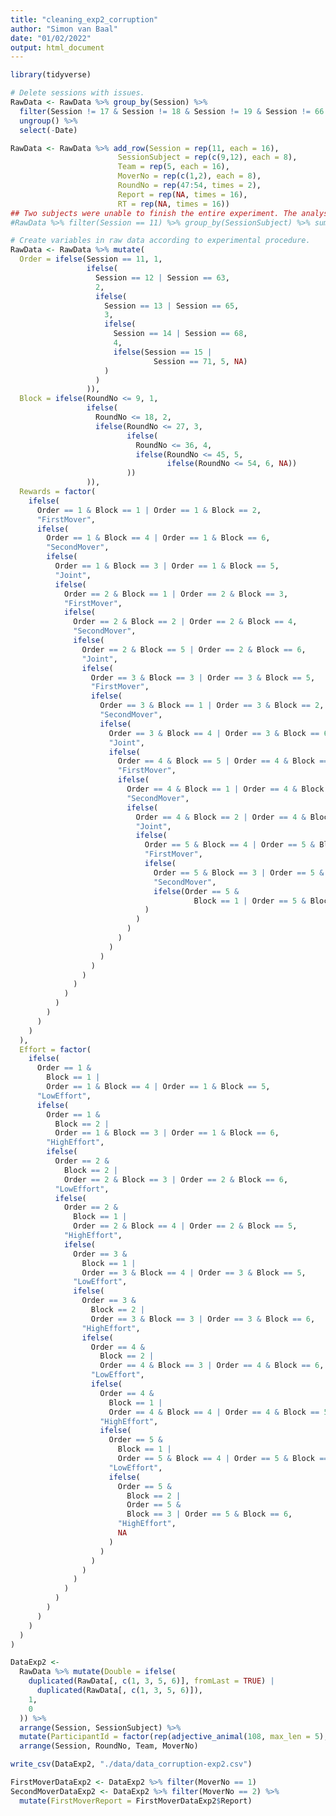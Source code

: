 ```yaml
---
title: "cleaning_exp2_corruption"
author: "Simon van Baal"
date: "01/02/2022"
output: html_document
---
```



```r
library(tidyverse)
```

```r
# Delete sessions with issues.
RawData <- RawData %>% group_by(Session) %>% 
  filter(Session != 17 & Session != 18 & Session != 19 & Session != 66 & Session != 67) %>%
  ungroup() %>% 
  select(-Date)

RawData <- RawData %>% add_row(Session = rep(11, each = 16), 
                        SessionSubject = rep(c(9,12), each = 8), 
                        Team = rep(5, each = 16),
                        MoverNo = rep(c(1,2), each = 8),
                        RoundNo = rep(47:54, times = 2),
                        Report = rep(NA, times = 16),
                        RT = rep(NA, times = 16))
## Two subjects were unable to finish the entire experiment. The analysis should be able to handle this.
#RawData %>% filter(Session == 11) %>% group_by(SessionSubject) %>% summarise(n=n())

# Create variables in raw data according to experimental procedure.
RawData <- RawData %>% mutate(
  Order = ifelse(Session == 11, 1,
                 ifelse(
                   Session == 12 | Session == 63,
                   2,
                   ifelse(
                     Session == 13 | Session == 65,
                     3,
                     ifelse(
                       Session == 14 | Session == 68,
                       4,
                       ifelse(Session == 15 |
                                Session == 71, 5, NA)
                     )
                   )
                 )),
  Block = ifelse(RoundNo <= 9, 1,
                 ifelse(
                   RoundNo <= 18, 2,
                   ifelse(RoundNo <= 27, 3,
                          ifelse(
                            RoundNo <= 36, 4,
                            ifelse(RoundNo <= 45, 5,
                                   ifelse(RoundNo <= 54, 6, NA))
                          ))
                 )),
  Rewards = factor(
    ifelse(
      Order == 1 & Block == 1 | Order == 1 & Block == 2,
      "FirstMover",
      ifelse(
        Order == 1 & Block == 4 | Order == 1 & Block == 6,
        "SecondMover",
        ifelse(
          Order == 1 & Block == 3 | Order == 1 & Block == 5,
          "Joint",
          ifelse(
            Order == 2 & Block == 1 | Order == 2 & Block == 3,
            "FirstMover",
            ifelse(
              Order == 2 & Block == 2 | Order == 2 & Block == 4,
              "SecondMover",
              ifelse(
                Order == 2 & Block == 5 | Order == 2 & Block == 6,
                "Joint",
                ifelse(
                  Order == 3 & Block == 3 | Order == 3 & Block == 5,
                  "FirstMover",
                  ifelse(
                    Order == 3 & Block == 1 | Order == 3 & Block == 2,
                    "SecondMover",
                    ifelse(
                      Order == 3 & Block == 4 | Order == 3 & Block == 6,
                      "Joint",
                      ifelse(
                        Order == 4 & Block == 5 | Order == 4 & Block == 6,
                        "FirstMover",
                        ifelse(
                          Order == 4 & Block == 1 | Order == 4 & Block == 3,
                          "SecondMover",
                          ifelse(
                            Order == 4 & Block == 2 | Order == 4 & Block == 4,
                            "Joint",
                            ifelse(
                              Order == 5 & Block == 4 | Order == 5 & Block == 6,
                              "FirstMover",
                              ifelse(
                                Order == 5 & Block == 3 | Order == 5 & Block == 5,
                                "SecondMover",
                                ifelse(Order == 5 &
                                         Block == 1 | Order == 5 & Block == 2, "Joint", NA)
                              )
                            )
                          )
                        )
                      )
                    )
                  )
                )
              )
            )
          )
        )
      )
    )
  ),
  Effort = factor(
    ifelse(
      Order == 1 &
        Block == 1 |
        Order == 1 & Block == 4 | Order == 1 & Block == 5,
      "LowEffort",
      ifelse(
        Order == 1 &
          Block == 2 |
          Order == 1 & Block == 3 | Order == 1 & Block == 6,
        "HighEffort",
        ifelse(
          Order == 2 &
            Block == 2 |
            Order == 2 & Block == 3 | Order == 2 & Block == 6,
          "LowEffort",
          ifelse(
            Order == 2 &
              Block == 1 |
              Order == 2 & Block == 4 | Order == 2 & Block == 5,
            "HighEffort",
            ifelse(
              Order == 3 &
                Block == 1 |
                Order == 3 & Block == 4 | Order == 3 & Block == 5,
              "LowEffort",
              ifelse(
                Order == 3 &
                  Block == 2 |
                  Order == 3 & Block == 3 | Order == 3 & Block == 6,
                "HighEffort",
                ifelse(
                  Order == 4 &
                    Block == 2 |
                    Order == 4 & Block == 3 | Order == 4 & Block == 6,
                  "LowEffort",
                  ifelse(
                    Order == 4 &
                      Block == 1 |
                      Order == 4 & Block == 4 | Order == 4 & Block == 5,
                    "HighEffort",
                    ifelse(
                      Order == 5 &
                        Block == 1 |
                        Order == 5 & Block == 4 | Order == 5 & Block == 5,
                      "LowEffort",
                      ifelse(
                        Order == 5 &
                          Block == 2 |
                          Order == 5 &
                          Block == 3 | Order == 5 & Block == 6,
                        "HighEffort",
                        NA
                      )
                    )
                  )
                )
              )
            )
          )
        )
      )
    )
  )
) 

DataExp2 <-
  RawData %>% mutate(Double = ifelse(
    duplicated(RawData[, c(1, 3, 5, 6)], fromLast = TRUE) |
      duplicated(RawData[, c(1, 3, 5, 6)]),
    1,
    0
  )) %>%
  arrange(Session, SessionSubject) %>%
  mutate(ParticipantId = factor(rep(adjective_animal(108, max_len = 5), each = 54))) %>%
  arrange(Session, RoundNo, Team, MoverNo)

write_csv(DataExp2, "./data/data_corruption-exp2.csv")

FirstMoverDataExp2 <- DataExp2 %>% filter(MoverNo == 1)
SecondMoverDataExp2 <- DataExp2 %>% filter(MoverNo == 2) %>%
  mutate(FirstMoverReport = FirstMoverDataExp2$Report)

```
